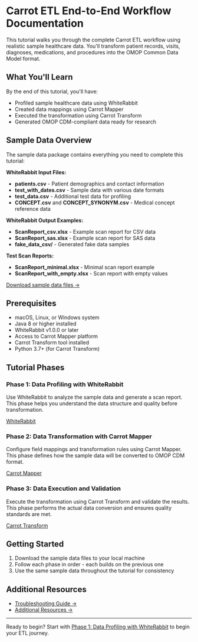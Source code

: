 # Carrot ETL End-to-End Workflow Documentation

This tutorial walks you through the complete Carrot ETL workflow using realistic sample healthcare data. You'll transform patient records, visits, diagnoses, medications, and procedures into the OMOP Common Data Model format.

## What You'll Learn

By the end of this tutorial, you'll have:
- Profiled sample healthcare data using WhiteRabbit
- Created data mappings using Carrot Mapper
- Executed the transformation using Carrot Transform
- Generated OMOP CDM-compliant data ready for research

## Sample Data Overview

The sample data package contains everything you need to complete this tutorial:

**WhiteRabbit Input Files:**
- **patients.csv** - Patient demographics and contact information
- **test_with_dates.csv** - Sample data with various date formats
- **test_data.csv** - Additional test data for profiling
- **CONCEPT.csv** and **CONCEPT_SYNONYM.csv** - Medical concept reference data

**WhiteRabbit Output Examples:**
- **ScanReport_csv.xlsx** - Example scan report for CSV data
- **ScanReport_sas.xlsx** - Example scan report for SAS data
- **fake_data_csv/** - Generated fake data samples

**Test Scan Reports:**
- **ScanReport_minimal.xlsx** - Minimal scan report example
- **ScanReport_with_empty.xlsx** - Scan report with empty values

[Download sample data files →](/sample-data/sample-data.zip)

## Prerequisites

- macOS, Linux, or Windows system
- Java 8 or higher installed
- WhiteRabbit v1.0.0 or later
- Access to Carrot Mapper platform
- Carrot Transform tool installed
- Python 3.7+ (for Carrot Transform)

## Tutorial Phases

### Phase 1: Data Profiling with WhiteRabbit
Use WhiteRabbit to analyze the sample data and generate a scan report. This phase helps you understand the data structure and quality before transformation.

[WhiteRabbit](./carrot_etl_workflow/phase1_whiterabbit)

### Phase 2: Data Transformation with Carrot Mapper
Configure field mappings and transformation rules using Carrot Mapper. This phase defines how the sample data will be converted to OMOP CDM format.

[Carrot Mapper](./carrot_etl_workflow/phase2_mapper)

### Phase 3: Data Execution and Validation
Execute the transformation using Carrot Transform and validate the results. This phase performs the actual data conversion and ensures quality standards are met.

[Carrot Transform](./carrot_etl_workflow/phase3_execution)

## Getting Started

1. Download the sample data files to your local machine
2. Follow each phase in order - each builds on the previous one
3. Use the same sample data throughout the tutorial for consistency

## Additional Resources

- [Troubleshooting Guide →](./carrot_etl_workflow/troubleshooting)
- [Additional Resources →](./carrot_etl_workflow/resources)

---

Ready to begin? Start with [Phase 1: Data Profiling with WhiteRabbit](./carrot_etl_workflow/phase1_whiterabbit) to begin your ETL journey.